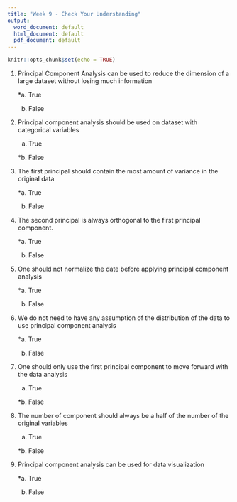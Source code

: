 ```yaml
---
title: "Week 9 - Check Your Understanding"
output:
  word_document: default
  html_document: default
  pdf_document: default
---
```


```r
knitr::opts_chunk$set(echo = TRUE)
```

1. Principal Component Analysis can be used to reduce the dimension of a large dataset without losing much information
    
    *a. True
    
    b. False
    
2. Principal component analysis should be used on dataset with categorical variables 

    a. True
    
    *b. False

3. The first principal should contain the most amount of variance in the original data
    
    *a. True
    
    b. False

4. The second principal is always orthogonal to the first principal component. 
    
    *a. True
    
    b. False

5.  One should not normalize the date before applying principal component analysis
    
    *a. True
    
    b. False

6. We do not need to have any assumption of the distribution of the data to use principal component analysis
    
    *a. True
    
    b. False

7. One should only use the first principal component to move forward with the data analysis

    a. True
    
    *b. False

8. The number of component should always be a half of the number of the original variables

    a. True
    
    *b. False
    

9. Principal component analysis can be used for data visualization 

    *a. True
    b. False
    